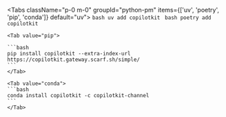 
<Tabs className="p-0 m-0" groupId="python-pm" items={['uv', 'poetry', 'pip', 'conda']} default="uv">
    <Tab value="uv">
    ```bash
    uv add copilotkit
    ```
    </Tab>
    <Tab value="poetry">
    ```bash
    poetry add copilotkit
    ```
    </Tab>

    <Tab value="pip">

    ```bash
    pip install copilotkit --extra-index-url https://copilotkit.gateway.scarf.sh/simple/
    ```
    </Tab>

    <Tab value="conda">
    ```bash
    conda install copilotkit -c copilotkit-channel
    ```
    </Tab>
</Tabs>
